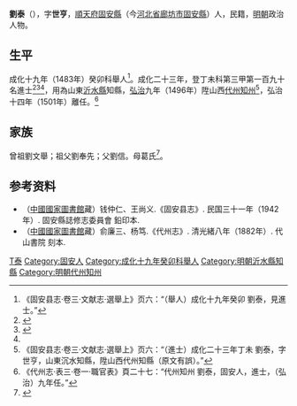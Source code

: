 {{Otheruses|other=名为劉泰的其他人物|劉泰}}
{{Otheruses|other=名为刘世亨的其他人物|刘世亨}}
{{明清人物信息框
| 姓名 = 劉泰
| 原名 =
| 圖片名稱= 
| 圖片大小 =
| 圖片說明 = 
| 最高職務 = 大明山西代州知州
| 國家 = 大明 
| 爵位 =
| 籍貫 = [[順天府|順天府]][[固安縣|固安縣]]
| 族裔 = 
| 字號 = 字世亨
| 諡號 =
| 出生日期 = 生年不詳
| 出生地點 =
| 逝世日期 = 卒年不詳
| 逝世地點 =
| 墓葬 =
| 配偶 = 
| 親屬 = 
| 出身 =
* 成化十九年癸卯科順天鄉試一百三十五名舉人
* 成化二十三年丁未科同進士出身
| 經歷 =
| 著作 =  
}}
'''劉泰'''（{{bd|？||？|catIdx=}}），字'''世亨'''，[[順天府|順天府]][[固安縣|固安縣]]（今[[河北省|河北省]][[廊坊市|廊坊市]][[固安縣|固安縣]]）人，民籍，[[明朝|明朝]]政治人物。

== 生平 ==
成化十九年（1483年）癸卯科舉人<ref name="#1">《固安县志·卷三·文献志·選舉上》页六：“（舉人）成化十九年癸卯 劉泰，見進士。”</ref>。成化二十三年，登丁未科第三甲第一百九十名進士<ref>{{Cite book|title=《[[皇明贡举考|皇明贡举考]]》卷五|last=（明）[[张朝瑞|张朝瑞]]|first=|publisher=《续修四库全书》史部第828册|year=|isbn=|location=|pages=}}</ref><ref>{{Cite book|title=贡举志五种 上|last=鲁小俊，江俊伟著|first=|publisher=武汉：武汉大学出版社|year=2009|isbn=978-7-307-07043-1|location=|pages=256-258}}</ref><ref name="#1"/>，用為山東[[沂水縣|沂水縣]]知縣，[[弘治_(明孝宗)|弘治]]九年（1496年）陞山西[[代州|代州]][[知州|知州]]<ref>《固安县志·卷三·文献志·選舉上》页六：“（進士）成化二十三年丁未 劉泰，字世亨，山東沉水知縣，陞山西代州知縣（原文有誤）。”</ref>，弘治十四年（1501年）離任。<ref>《代州志·表三·卷一·職官表》頁二十七：“代州知州 劉泰，固安人，進士，（弘治）九年任。”</ref>

== 家族 ==
曾祖劉文舉；祖父劉奉先；父劉信。母葛氏<ref>{{Cite book|title=天一阁藏明代科举录选刊 登科录 点校本|last=龚延明主编|first=|publisher=宁波出版社|year=2016|isbn=978-7-5526-2320-8|location=宁波|pages=|quote=《天一閣藏明代科舉錄選刊.登科錄》之《成化二十三年進士登科錄》}}</ref>。

== 参考资料 ==
{{reflist}}
*（[[中國國家圖書館|中國國家圖書館]]藏）钱仲仁、王尚义.《固安县志》. 民国三十一年（1942年）. 固安縣誌修志委員會 鉛印本.
*（[[中國國家圖書館|中國國家圖書館]]藏）俞廉三、杨笃.《代州志》. 清光緒八年（1882年）. 代山書院 刻本.

{{成化二十三年丁未科殿试金榜}}

{{Authority control}}

{{DEFAULTSORT:Liu劉}}
[[Category:劉姓|T泰]]
[[Category:固安人|Category:固安人]]
[[Category:成化十九年癸卯科舉人|Category:成化十九年癸卯科舉人]]
[[Category:明朝沂水縣知縣|Category:明朝沂水縣知縣]]
[[Category:明朝代州知州|Category:明朝代州知州]]